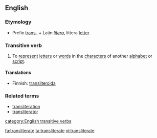 ==English==

===Etymology===
*Prefix [[trans-]] + Latin ''[[litera]]'', littera [[letter]]

===Transitive verb===
{{en-verb|transliterat|ing}}
# To [[represent]] [[letter]]s or [[word]]s in the [[character]]s of another [[alphabet]] or [[script]].

====Translations====
*Finnish: [[transliteroida]]

===Related terms===
*[[transliteration]]
*[[transliterator]]

[[category:English transitive verbs]]

[[fa:transliterate]]
[[ta:transliterate]]
[[vi:transliterate]]